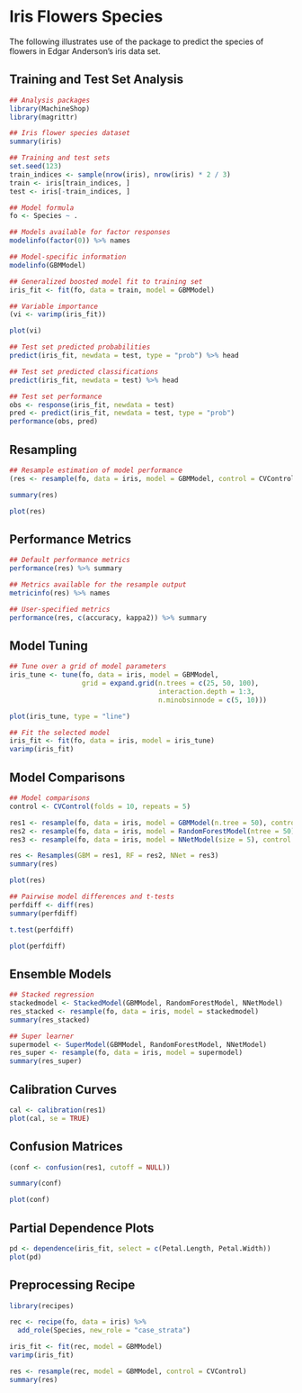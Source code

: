 # Iris Flowers Species

The following illustrates use of the package to predict the species of flowers in Edgar Anderson's iris data set.


## Training and Test Set Analysis

```r
## Analysis packages
library(MachineShop)
library(magrittr)

## Iris flower species dataset
summary(iris)

## Training and test sets
set.seed(123)
train_indices <- sample(nrow(iris), nrow(iris) * 2 / 3)
train <- iris[train_indices, ]
test <- iris[-train_indices, ]

## Model formula
fo <- Species ~ .

## Models available for factor responses
modelinfo(factor(0)) %>% names

## Model-specific information
modelinfo(GBMModel)

## Generalized boosted model fit to training set
iris_fit <- fit(fo, data = train, model = GBMModel)

## Variable importance
(vi <- varimp(iris_fit))

plot(vi)
```

```r
## Test set predicted probabilities
predict(iris_fit, newdata = test, type = "prob") %>% head

## Test set predicted classifications
predict(iris_fit, newdata = test) %>% head

## Test set performance
obs <- response(iris_fit, newdata = test)
pred <- predict(iris_fit, newdata = test, type = "prob")
performance(obs, pred)
```


## Resampling

```r
## Resample estimation of model performance
(res <- resample(fo, data = iris, model = GBMModel, control = CVControl))

summary(res)

plot(res)
```


## Performance Metrics

```r
## Default performance metrics
performance(res) %>% summary

## Metrics available for the resample output
metricinfo(res) %>% names

## User-specified metrics
performance(res, c(accuracy, kappa2)) %>% summary
```


## Model Tuning

```r
## Tune over a grid of model parameters
iris_tune <- tune(fo, data = iris, model = GBMModel,
                  grid = expand.grid(n.trees = c(25, 50, 100),
                                     interaction.depth = 1:3,
                                     n.minobsinnode = c(5, 10)))

plot(iris_tune, type = "line")
```

```r
## Fit the selected model
iris_fit <- fit(fo, data = iris, model = iris_tune)
varimp(iris_fit)
```


## Model Comparisons

```r
## Model comparisons
control <- CVControl(folds = 10, repeats = 5)

res1 <- resample(fo, data = iris, model = GBMModel(n.tree = 50), control = control)
res2 <- resample(fo, data = iris, model = RandomForestModel(ntree = 50), control = control)
res3 <- resample(fo, data = iris, model = NNetModel(size = 5), control = control)

res <- Resamples(GBM = res1, RF = res2, NNet = res3)
summary(res)

plot(res)
```

```r
## Pairwise model differences and t-tests
perfdiff <- diff(res)
summary(perfdiff)

t.test(perfdiff)

plot(perfdiff)
```


## Ensemble Models

```r
## Stacked regression
stackedmodel <- StackedModel(GBMModel, RandomForestModel, NNetModel)
res_stacked <- resample(fo, data = iris, model = stackedmodel)
summary(res_stacked)

## Super learner
supermodel <- SuperModel(GBMModel, RandomForestModel, NNetModel)
res_super <- resample(fo, data = iris, model = supermodel)
summary(res_super)
```


## Calibration Curves

```r
cal <- calibration(res1)
plot(cal, se = TRUE)
```


## Confusion Matrices

```r
(conf <- confusion(res1, cutoff = NULL))

summary(conf)
```

```r
plot(conf)
```


## Partial Dependence Plots

```r
pd <- dependence(iris_fit, select = c(Petal.Length, Petal.Width))
plot(pd)
```


## Preprocessing Recipe

```r
library(recipes)

rec <- recipe(fo, data = iris) %>%
  add_role(Species, new_role = "case_strata")

iris_fit <- fit(rec, model = GBMModel)
varimp(iris_fit)

res <- resample(rec, model = GBMModel, control = CVControl)
summary(res)
```
